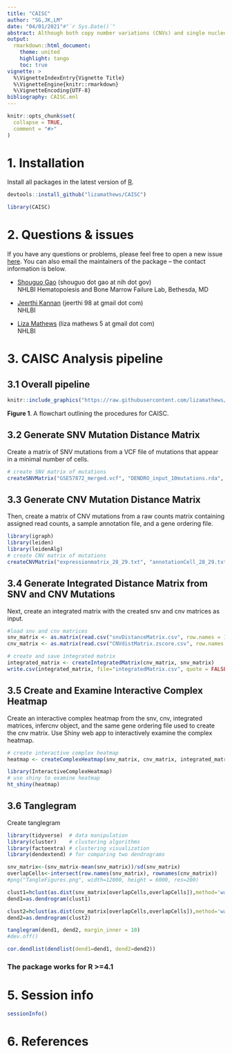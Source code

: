 ```yaml
---
title: "CAISC"
author: "SG,JK,LM"
date: "04/01/2021"#"`r Sys.Date()`"
abstract: Although both copy number variations (CNVs) and single nucleotide variations (SNVs) detected by scRNA-seq are used to study intratumor heterogeneity and detect clonal groups, a software to integrate two types of data in the same cells is unavailable. We have developed CAISC, an R package for scRNA-seq data analysis that clusters single cells into distinct subclones through integrating CNV and SNV genotype matrices with an entropy weighted approach. The CAISC package presents a powerful application for integration of CNV and SNV data from scRNA-seq to identify clonal clusters, with elevated accuracy compared to using one type of data. It also allows users to interactively examine clonal assignments.
output: 
  rmarkdown::html_document:
    theme: united
    highlight: tango
    toc: true
vignette: >
  %\VignetteIndexEntry{Vignette Title}
  %\VignetteEngine{knitr::rmarkdown}
  %\VignetteEncoding{UTF-8}
bibliography: CAISC.enl
---
```


```r
knitr::opts_chunk$set(
  collapse = TRUE,
  comment = "#>"
)
```

# 1. Installation
Install all packages in the latest version of [R](https://www.r-project.org/).
```r
devtools::install_github("lizamathews/CAISC")
```
```r
library(CAISC)
```

# 2. Questions & issues
If you have any questions or problems, please feel free to open a new issue [here](). You can also email the maintainers of the package -- the contact information is below.

* [Shouguo Gao]() (shouguo dot gao at nih dot gov)
  <br>
  NHLBI Hematopoiesis and Bone Marrow Failure Lab, Bethesda, MD

* [Jeerthi Kannan]() (jeerthi 98 at gmail dot com)
  <br>
  NHLBI
  
* [Liza Mathews]() (liza mathews 5 at gmail dot com)
  <br>
  NHLBI

# 3. CAISC Analysis pipeline
## 3.1 Overall pipeline 

```r
knitr::include_graphics("https://raw.githubusercontent.com/lizamathews/CAISC/master/figure1.jpg")
```
  **Figure 1**. A flowchart outlining the procedures for CAISC.

## 3.2 Generate SNV Mutation Distance Matrix

Create a matrix of SNV mutations from a VCF file of mutations that appear in a minimal number of cells.
```r
# create SNV matrix of mutations
createSNVMatrix("GSE57872_merged.vcf", "DENDRO_input_10mutations.rda", "SRR_ID.txt", "snvDistanceMatrix.csv")
```

## 3.3 Generate CNV Mutation Distance Matrix

Then, create a matrix of CNV mutations from a raw counts matrix containing assigned read counts, a sample annotation file, and a gene ordering file.
```r
library(igraph)
library(leiden)
library(leidenAlg)
# create CNV matrix of mutations
createCNVMatrix("expressionmatrix_28_29.txt", "annotationCell_28_29.txt", "annotationGene_28_29.txt", "CSC", "GSE57872.RData")
```

## 3.4 Generate Integrated Distance Matrix from SNV and CNV Mutations

Next, create an integrated matrix with the created snv and cnv matrices as input.
```r
#load snv and cnv matrices
snv_matrix <- as.matrix(read.csv("snvDistanceMatrix.csv", row.names = 1, header = TRUE))
cnv_matrix <- as.matrix(read.csv("CNVdistMatrix.zscore.csv", row.names = 1, header = TRUE))

# create and save integrated matrix
integrated_matrix <- createIntegratedMatrix(cnv_matrix, snv_matrix)
write.csv(integrated_matrix, file="integratedMatrix.csv", quote = FALSE)
```

## 3.5 Create and Examine Interactive Complex Heatmap

Create an interactive complex heatmap from the snv, cnv, integrated matrices, infercnv object, and the same gene ordering file used to create the cnv matrix. Use Shiny web app to interactively examine the complex heatmap.
```r
# create interactive complex heatmap
heatmap <- createComplexHeatmap(snv_matrix, cnv_matrix, integrated_matrix, "GSE57872.RData", "../data/annotationGene_28_29.txt")

library(InteractiveComplexHeatmap)
# use shiny to examine heatmap
ht_shiny(heatmap)
```

## 3.6 Tanglegram

Create tanglegram
```r
library(tidyverse)  # data manipulation
library(cluster)    # clustering algorithms
library(factoextra) # clustering visualization
library(dendextend) # for comparing two dendrograms

snv_matrix<-(snv_matrix-mean(snv_matrix))/sd(snv_matrix)
overlapCells<-intersect(row.names(snv_matrix), rownames(cnv_matrix))
#png("TangleFigures.png", width=12000, height = 6000, res=200)

clust1=hclust(as.dist(snv_matrix[overlapCells,overlapCells]),method='ward.D')
dend1=as.dendrogram(clust1)

clust2=hclust(as.dist(cnv_matrix[overlapCells,overlapCells]),method='ward.D')
dend2=as.dendrogram(clust2)

tanglegram(dend1, dend2, margin_inner = 10)
#dev.off()

cor.dendlist(dendlist(dend1=dend1, dend2=dend2))
```


### The package works for R >=4.1

# 5. Session info

```r
sessionInfo()
```

# 6. References

